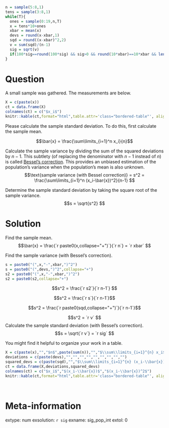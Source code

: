 ```r
n = sample(5:8,1)
tens = sample(3:8,1)
while(T){
  ones = sample(0:19,n,T)
  x = tens*10+ones
  xbar = mean(x)
  devs = round(x-xbar,1)
  sqd = round((x-xbar)^2,2)
  v = sum(sqd)/(n-1)
  sig = sqrt(v)
  if(100*sig==round(100*sig) && sig>0 && round(10*xbar)==10*xbar && length(unique(sqd))>1){break}
}
```

Question
========

<style type="text/css" rel="stylesheet">
.bordered-table {
    border-collapse: collapse;
    border-spacing: 0;
    border:2px solid #000000;
}
.bordered-table th {
    border:2px solid #000000;
    padding: 4px;
}
.bordered-table td{
    border:2px solid #000000;
    padding: 4px;
}
</style>

A small sample was gathered. The measurements are below.

```r
X = c(paste(x))
ct = data.frame(X)
colnames(ct) = c("$x_i$")
knitr::kable(ct,format="html",table.attr='class="bordered-table"', align = "cccc",row.names=F)
```


Please calculate the sample standard deviation. To do this, first calculate the sample mean.

$$\bar{x} = \frac{\sum\limits_{i=1}^n x_i}{n}$$

Calculate the sample variance by dividing the sum of the squared deviations by $n-1$. This subtlety (of replacing the denominator with $n-1$ instead of $n$) is called [Bessel's correction](https://en.wikipedia.org/wiki/Bessel%27s_correction){target="_blank"}. This provides an unbiased estimation of the population's variance when the population's mean is also unknown.
$$\text{sample variance (with Bessel correction)} = s^2 = \frac{\sum\limits_{i=1}^n (x_i-\bar{x})^2}{n-1} $$

Determine the sample standard deviation by taking the square root of the sample variance.
$$s = \sqrt{s^2} $$


Solution
========

<style type="text/css" rel="stylesheet">
.bordered-table {
    border-collapse: collapse;
    border-spacing: 0;
    border:2px solid #000000;
}
.bordered-table th {
    border:2px solid #000000;
    padding: 4px;
}
.bordered-table td{
    border:2px solid #000000;
    padding: 4px;
}
</style>

Find the sample mean.
$$\bar{x} = \frac{`r paste0(x,collapse="+")`}{`r n`} = `r xbar` $$

Find the sample variance (with Bessel's correction).

```r
s = paste0("(",x,"-",xbar,")^2")
s = paste0("(",devs,")^2",collapse="+")
s2 = paste0("(",x,"-",xbar,")^2")
s2 = paste0(s2,collapse="+")
```

$$s^2 = \frac{`r s2`}{`r n-1`} $$

$$s^2 = \frac{`r s`}{`r n-1`}$$

$$s^2 = \frac{`r paste0(sqd,collapse="+")`}{`r n-1`}$$

$$s^2 = `r v` $$
Calculate the sample standard deviation (with Bessel's correction).
$$s = \sqrt{`r v`} = `r sig` $$


You might find it helpful to organize your work in a table.

```r
X = c(paste(x),"","$n$",paste(sum(n)),"","$\\sum\\limits_{i=1}^{n} x_i$",paste(sum(x)),"","$\\bar{x}$",paste(mean(x)))
deviations = c(paste(devs),"","","","","","","","","")
squared_devs = c(paste(sqd),"","$\\sum\\limits_{i=1}^{n} (x_i-\\bar{x})^2$",paste(sum(sqd)),"","$s^2=\\frac{1}{n-1}\\sum\\limits_{i=1}^{n} (x_i-\\bar{x})^2$",paste(sum(sqd)/(n-1)),"","$s$",paste(sig))
ct = data.frame(X,deviations,squared_devs)
colnames(ct) = c("$x_i$","$(x_i-\\bar{x})$","$(x_i-\\bar{x})^2$")
knitr::kable(ct,format="html",table.attr='class="bordered-table"', align = "cccc",row.names=F)
```
\

Meta-information
================
extype: num
exsolution: `r sig`
exname: sig_pop_int
extol: 0
